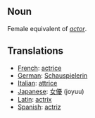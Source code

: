 == Noun ==

Female equivalent of ''[[actor]]''.

== Translations ==

*[[French]]: [[actrice]]
*[[German]]: [[Schauspielerin]]
*[[Italian]]: [[attrice]]
*[[Japanese]]: [[女優]] (joyuu)
*[[Latin]]: [[actrix]]
*[[Spanish]]: [[actriz]]
